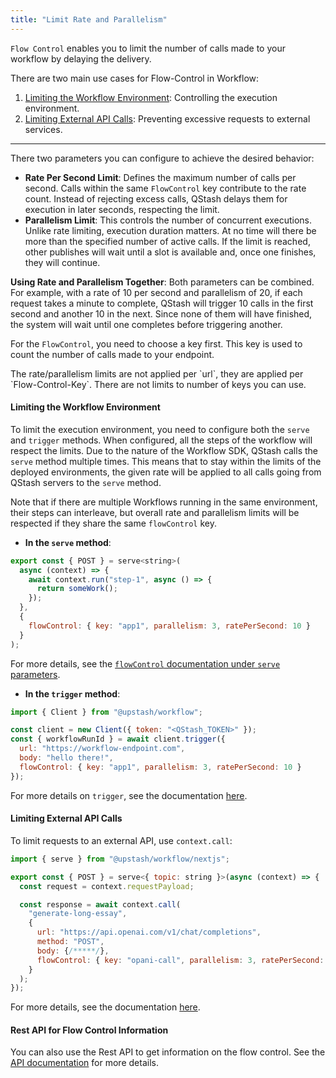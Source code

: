 ```yaml
---
title: "Limit Rate and Parallelism"
---
```


`Flow Control` enables you to limit the number of calls made to your workflow by delaying the delivery. 

There are two main use cases for Flow-Control in Workflow:  
1. [Limiting the Workflow Environment](#limiting-the-workflow-environment): Controlling the execution environment.  
2. [Limiting External API Calls](#limiting-external-api-calls): Preventing excessive requests to external services. 

---

There two parameters you can configure to achieve the desired behavior:

- **Rate Per Second Limit**: Defines the maximum number of calls per second. Calls within the same `FlowControl` key contribute to the rate count. Instead of rejecting excess calls, QStash delays them for execution in later seconds, respecting the limit.  
- **Parallelism Limit**: This controls the number of concurrent executions. Unlike rate limiting, execution duration matters. At no time will there be more than the specified number of active calls. If the limit is reached, other publishes will wait until a slot is available and, once one finishes, they will continue.

**Using Rate and Parallelism Together**: Both parameters can be combined. For example, with a rate of 10 per second and parallelism of 20, if each request takes a minute to complete, QStash will trigger 10 calls in the first second and another 10 in the next. Since none of them will have finished, the system will wait until one completes before triggering another.  

For the `FlowControl`, you need to choose a key first. This key is used to count the number of calls made to your endpoint.

<Warning>
The rate/parallelism limits are not applied per `url`, they are applied per `Flow-Control-Key`. 
</Warning>
There are not limits to number of keys you can use.

#### Limiting the Workflow Environment  

To limit the execution environment, you need to configure both the `serve` and `trigger` methods. 
When configured, all the steps of the workflow will respect the limits.
Due to the nature of the Workflow SDK, QStash calls the `serve` method multiple times. This means that to stay within the limits 
of the deployed environments, the given rate will be applied to all calls going from QStash servers to the `serve` method.

Note that if there are multiple Workflows running in the same environment, their steps can interleave, but overall rate and parallelism limits will be respected 
if they share the same `flowControl` key.

- **In the `serve` method**:  

```js
export const { POST } = serve<string>(
  async (context) => {
    await context.run("step-1", async () => {
      return someWork();
    });
  },
  {
    flowControl: { key: "app1", parallelism: 3, ratePerSecond: 10 }
  }
);
```

For more details, see the [`flowControl` documentation under `serve` parameters](/workflow/basics/serve#flowcontrol).

- **In the `trigger` method**:  

```js
import { Client } from "@upstash/workflow";

const client = new Client({ token: "<QStash_TOKEN>" });
const { workflowRunId } = await client.trigger({
  url: "https://workflow-endpoint.com",
  body: "hello there!",
  flowControl: { key: "app1", parallelism: 3, ratePerSecond: 10 }
});
```

For more details on `trigger`, see the documentation [here](/workflow/basics/client#trigger-workflow).  

#### Limiting External API Calls  

To limit requests to an external API, use `context.call`:  

```js 
import { serve } from "@upstash/workflow/nextjs";

export const { POST } = serve<{ topic: string }>(async (context) => {
  const request = context.requestPayload;

  const response = await context.call(
    "generate-long-essay", 
    {
      url: "https://api.openai.com/v1/chat/completions",
      method: "POST",
      body: {/*****/},
      flowControl: { key: "opani-call", parallelism: 3, ratePerSecond: 10 }
    }
  );
});
```

For more details, see the documentation [here](/workflow/basics/context#context-call).  

#### Rest API for Flow Control Information

You can also use the Rest API to get information on the flow control.
See the [API documentation](/workflow/rest/flow-control/get) for more details.